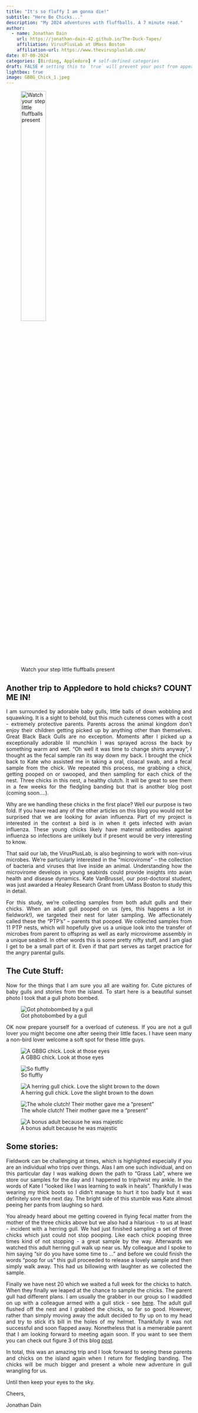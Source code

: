 ```yaml
---
title: "It's so fluffy I am gonna die!"
subtitle: "Here Be Chicks..."
description: "My 2024 adventures with fluffballs. A 7 minute read."
author:
  - name: Jonathan Dain
    url: https://jonathan-dain-42.github.io/The-Duck-Tapes/
    affiliation: VirusPlusLab at UMass Boston
    affiliation-url: https://www.theviruspluslab.com/
date: 07-08-2024
categories: [Birding, Appledore] # self-defined categories
draft: FALSE # setting this to `true` will prevent your post from appearing on your listing page until you're ready!
lightbox: true
image: GBBG_Chick_1.jpeg
---
```

<!-- asdasd -->
<!-- Outline:  -->
<!-- - Sunset pic with Gull flying -->
<!-- - Introduce the Microbiome Piece -->
<!-- - Introduce the Chicks -->
<!-- - Share some pictures -->

```{=html}
<style>
body {
text-align: justify}
</style>
```

![Watch your step little fluffballs present](Gull_Crossing.jpeg){width=40%} 

## Another trip to Appledore to hold chicks? COUNT ME IN!

I am surrounded by adorable baby gulls, little balls of down wobbling and squawking. It is a sight to behold, but this much cuteness comes with a cost - extremely protective parents. Parents across the animal kingdom don't enjoy their children getting picked up by anything other than themselves. Great Black Back Gulls are no exception. Moments after I picked up a exceptionally adorable lil munchkin I was sprayed across the back by something warm and wet. "Oh well it was time to change shirts anyway", I thought as the fecal sample ran its way down my back. I brought the chick back to Kate who assisted me in taking a oral, cloacal swab, and a fecal sample from the chick. We repeated this process, me grabbing a chick, getting pooped on or swooped, and then sampling for each chick of the nest. Three chicks in this nest, a healthy clutch. It will be great to see them in a few weeks for the fledgling banding but that is another blog post (coming soon....). 

Why are we handling these chicks in the first place? Well our purpose is two fold. If you have read any of the other articles on this blog you would not be surprised that we are looking for avian influenza. Part of my project is interested in the context a bird is in when it gets infected with avian influenza. These young chicks likely have maternal antibodies against influenza so infections are unlikely but if present would be very interesting to know. 

That said our lab, the VirusPlusLab, is also beginning to work with non-virus microbes. We're particularly interested in the "microvirome" – the collection of bacteria and viruses that live inside an animal.  Understanding how the microvirome develops in young seabirds could provide insights into avian health and disease dynamics. Kate VanBrussel, our post-doctoral student, was just awarded a Healey Research Grant from UMass Boston to study this in detail. 

For this study, we're collecting samples from both adult gulls and their chicks.  When an adult gull pooped on us (yes, this happens a lot in fieldwork!), we targeted their nest for later sampling. We affectionately called these the "PTP's" – parents that pooped.  We collected samples from 11 PTP nests, which will hopefully give us a unique look into the transfer of microbes from parent to offspring as well as early microvirome assembly in a unique seabird. In other words this is some pretty nifty stuff, and I am glad I get to be a small part of it. Even if that part serves as target practice for the angry parental gulls. 

## The Cute Stuff:

Now for the things that I am sure you all are waiting for. Cute pictures of baby gulls and stories from the island. To start here is a beautiful sunset photo I took that a gull photo bombed. 

![Got photobombed by a gull](Gull_Sunset_Photo.jpeg) 

OK now prepare yourself for a overload of cuteness. If you are not a gull lover you might become one after seeing their little faces. I have seen many a non-bird lover welcome a soft spot for these little guys. 

:::{layout-nrow=3}

![A GBBG chick. Look at those eyes](GBBG_Chick_1.jpeg) 

![So fluffly](GBBG_Chick_2.jpeg) 

![A herring gull chick. Love the slight brown to the down](HERG_Chick_1.jpeg) 

![The whole clutch! Their mother gave me a "present"](GBBG_Family_1.jpeg) 

![A bonus adult because he was majestic](WhatsApp Image 2024-07-08 at 11.43.15.jpeg)
:::

## Some stories:

Fieldwork can be challenging at times, which is highlighted especially if you are an individual who trips over things. Alas I am one such individual, and on this particular day I was walking down the path to "Grass Lab", where we store our samples for the day and I happened to trip/twist my ankle. In the words of Kate I "looked like I was learning to walk in heals". Thankfully I was wearing my thick boots so I didn't manage to hurt it too badly but it was definitely sore the next day. The bright side of this stumble was Kate almost peeing her pants from laughing so hard. 

You already heard about me getting covered in flying fecal matter from the mother of the three chicks above but we also had a hilarious - to us at least - incident with a herring gull. We had just finished sampling a set of three chicks which just could not stop pooping. Like each chick pooping three times kind of not stopping - a great sample by the way. Afterwards we watched this adult herring gull walk up near us. My colleague and I spoke to him saying "sir do you have some time to ..." and before we could finish the words "poop for us" this gull proceeded to release a lovely sample and then simply walk away. This had us billowing with laughter as we collected the sample. 

Finally we have nest 20 which we waited a full week for the chicks to hatch. When they finally we leaped at the chance to sample the chicks. The parent gull had different plans. I am usually the grabber in our group so I waddled on up with a colleague armed with a gull stick - see [here](https://jonathan-dain-42.github.io/The-Duck-Tapes/Blog_Posts/2024-05-26/2024-05-26.html). The adult gull flushed off the nest and I grabbed the chicks, so far so good. However, rather than simply moving away the adult decided to fly up on to my head and try to stick it's bill in the holes of my helmet. Thankfully it was not successful and soon flapped away. Nonetheless that is a memerable parent that I am looking forward to meeting again soon. If you want to see them you can check out figure 3 of this blog [post](https://jonathan-dain-42.github.io/The-Duck-Tapes/Blog_Posts/2024-05-26/2024-05-26.html). 

In total, this was an amazing trip and I look forward to seeing these parents and chicks on the island again when I return for fledgling banding. The chicks will be much bigger and present a whole new adventure in gull wrangling for us. 

Until then keep your eyes to the sky.

Cheers,

Jonathan Dain
